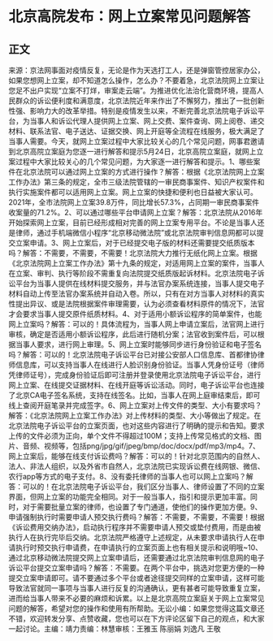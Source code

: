 # 北京高院发布：网上立案常见问题解答
## 正文
来源：京法网事面对疫情反复，无论是作为天选打工人，还是弹窗管控居家办公，如果您想网上立案，却不知道怎么操作，怎么办？不要着急，北京法院网上立案让您足不出户实现“立案不打烊，审案走云端”。为推进优化法治化营商环境，提高人民群众的诉讼便利度和满意度，北京法院近年来作出了不懈努力，推出了一批创新性强、影响力大的改革举措。特别是疫情发生以来，不断完善北京法院电子诉讼平台，为当事人和诉讼代理人提供网上立案、网上交费、案件查询、网上阅卷、递交材料、联系法官、电子送达、证据交换、网上开庭等全流程在线服务，极大满足了当事人需要。今天，就网上立案过程中大家比较关心的几个常见问题，网事君邀请到北京高院立案庭为您逐一进行解答和提示5月24日，北京高院立案庭，就网上立案过程中大家比较关心的几个常见问题，为大家逐一进行解答和提示。1、哪些案件在北京法院可以通过网上立案的方式进行操作？解答：根据《北京法院网上立案工作办法》第三条的规定，全市三级法院管辖的一审民商事案件、知识产权案件和执行实施案件都可以适用网上立案。网上立案的快捷和便利也日益被大家认可。2021年，全市法院网上立案39.8万件，同比增长57.3%，占同期一审民商事案件收案量的71.2%。2、可以通过哪些平台申请网上立案？解答：北京法院从2016年开始探索网上立案，目前已经形成相对完善的网上立案专用平台。不论是当事人还是律师，通过手机端微信小程序“北京移动微法院”或北京法院审判信息网都可以提交立案申请。3、网上立案后，对于已经提交电子版的材料还需要提交纸质版本吗？解答：不需要，不需要，不需要！北京法院大力推行无纸化网上立案。根据《北京法院网上立案工作办法》第十九条的规定，对适用网上立案的案件，当事人在立案、审判、执行等阶段不需重复向法院提交纸质版起诉材料。北京法院电子诉讼平台为当事人提供在线材料提交服务，并与法官办案系统连接，当事人提交电子材料自动上传至法官办案系统并自动入卷。所以，只有在对方当事人对材料的真实性提出异议、或是法院根据案件审理需要，认为必须查看材料原件的情况下，法官才会要求当事人提交原件纸质材料。4、对于适用小额诉讼程序的简单案件，也能网上立案吗？解答：可以的！具体流程为，当事人网上申请立案后，法官网上进行审核，确定是否适用小额诉讼程序，此后进行随机分案；法官收到案件后，可以根据当事人要求，进行网上审理。5、网上立案时能够同步进行身份验证和电子签名吗？解答：可以的！北京法院电子诉讼平台已对接公安部人口信息库、首都律协律师信息库，可以支持当事人在线进行人脸识别身份验证。当事人凭身份证号（律师凭律师证号），完成身份验证后即可注册并登录使用北京法院电子诉讼平台，进行网上立案、在线提交证据材料、在线开庭等诉讼活动。同时，电子诉讼平台也连接了北京CA电子签名系统，支持在线签名。比如，当事人在网上庭审结束后，即可线上查阅开庭笔录并完成签字。6、网上立案对上传文件的类型、大小有要求吗？解答：《北京法院网上立案工作办法》对上传材料的类型、大小等做出了规定。在北京法院电子诉讼平台的立案页面，也对这些内容进行了明确的提示和告知。要求上传的文件必须为正向，单个文件不得超过100M；支持上传常见格式的文档、图片、音频、视频等，包括png/jpg/gif/jpeg/bmp/doc/docx/pdf/mp3/mp4。7、网上立案后，能够在线支付诉讼费吗？解答：可以的！针对北京范围内的自然人、法人、非法人组织，以及外省市自然人，北京法院已实现诉讼费在线网银、微信、农行app等方式的电子支付。8、没有委托律师的当事人也可以网上立案吗？解答：可以的！在北京法院电子诉讼平台，我们区分当事人、律师设置了不同的立案界面，但网上立案的功能完全相同。对于一般当事人，指引和提示更加丰富。同时，对于需要批量立案的律师，也设置了专门通道，使他们的操作更加方便。9、申请强制执行时需要申请人预交执行费吗？解答：不需要，不需要，不需要！根据《诉讼费用交纳办法》，启动执行程序并不需要申请人预交或垫付费用，而是由被执行人在执行完毕后交纳。北京法院严格遵守上述规定，从未要求申请执行人在申请执行时预交执行申请费，在申请执行的立案页面上也有相关提示和说明哦~10、通过北京移动微法院提交网上立案申请后，还需要通过北京法院审判信息网的电子诉讼平台提交立案申请吗？解答：不需要。在两个平台中，挑选对您更方便的一种提交立案申请即可。请不要通过多个平台或者途径提交同样的立案申请，这样可能导致法官就同一事项与当事人进行反复的沟通确认，更有甚者可能导致重复立案，进而给当事人带来不必要的麻烦和诉累。以上是北京高院立案庭关于网上立案常见问题的解答，希望对您的操作和使用有所帮助。无讼小编：如果您觉得这篇文章还不错，欢迎转发分享、点赞收藏，您也可以在下方评论区留下自己的观点，和大家一起讨论。主编：靖力责编：林慧审核：王雅玉 陈丽娟 刘逸凡 王敬